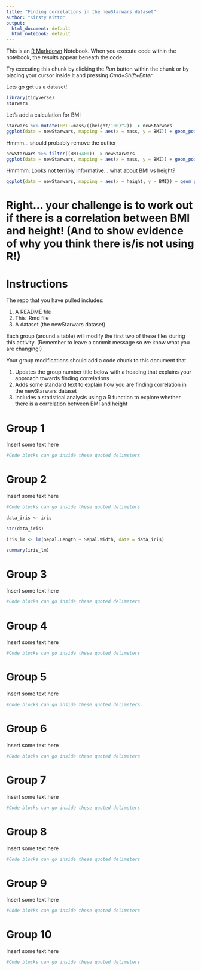 ```yaml
---
title: "Finding correlations in the newStarwars dataset"
author: "Kirsty Kitto"
output:
  html_document: default
  html_notebook: default
---
```



This is an [R Markdown](http://rmarkdown.rstudio.com) Notebook. When you execute code within the notebook, the results appear beneath the code. 

Try executing this chunk by clicking the *Run* button within the chunk or by placing your cursor inside it and pressing *Cmd+Shift+Enter*. 

Lets go get us a dataset!

```r
library(tidyverse)
starwars
```

Let's add a calculation for BMI
```r
starwars %>% mutate(BMI:=mass/((height/100)^2)) -> newStarwars
ggplot(data = newStarwars, mapping = aes(x = mass, y = BMI)) + geom_point()
```

Hmmm... should probably remove the outlier

```r
newStarwars %>% filter((BMI<400)) -> newStarwars
ggplot(data = newStarwars, mapping = aes(x = mass, y = BMI)) + geom_point()
```

Hmmmm. Looks not terribly informative... what about BMI vs height?
```r
ggplot(data = newStarwars, mapping = aes(x = height, y = BMI)) + geom_point()
```


Right... your challenge is to work out if there is a correlation between BMI and height! (And to show evidence of why you think there is/is not using R!)
===

Instructions
===

The repo that you have pulled includes:

1. A README file
1. This .Rmd file
1. A dataset (the newStarwars dataset)

Each group (around a table) will modify the first two of these files during this activity. (Remember to leave a commit message so we know what you are changing!)

Your group modifications should add a code chunk to this document that 

1. Updates the group number title below with a heading that explains your approach towards finding correlations 
1. Adds some standard text to explain how you are finding correlation in the newStarwars dataset
1. Includes a statistical analysis using a R function to explore whether there is a correlation between BMI and height

Group 1
===

Insert some text here

```r
#Code blocks can go inside these quoted delimeters

```


Group 2
===

Insert some text here

```r
#Code blocks can go inside these quoted delimeters

data_iris <- iris

str(data_iris)

iris_lm <- lm(Sepal.Length ~ Sepal.Width, data = data_iris)

summary(iris_lm)


```

Group 3
===

Insert some text here

```r
#Code blocks can go inside these quoted delimeters

```

Group 4
===

Insert some text here

```r
#Code blocks can go inside these quoted delimeters

```

Group 5
===

Insert some text here

```r
#Code blocks can go inside these quoted delimeters

```

Group 6
===

Insert some text here

```r
#Code blocks can go inside these quoted delimeters

```

Group 7
===

Insert some text here

```r
#Code blocks can go inside these quoted delimeters

```

Group 8
===

Insert some text here

```r
#Code blocks can go inside these quoted delimeters

```

Group 9
===

Insert some text here

```r
#Code blocks can go inside these quoted delimeters

```

Group 10
===

Insert some text here

```r
#Code blocks can go inside these quoted delimeters

```



